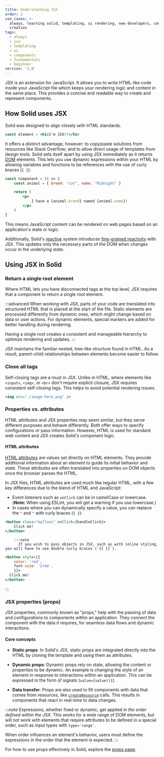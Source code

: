 ```yaml
---
title: Understanding JSX
order: 2
use_cases: >-
  always, learning solid, templating, ui rendering, new developers, component
  creation
tags:
  - always
  - jsx
  - templating
  - ui
  - components
  - fundamentals
  - beginner
version: '1.0'
---
```


JSX is an extension for JavaScript.
It allows you to write HTML-like code inside your JavaScript file which keeps your rendering logic and content in the same place.
This provides a concise and readable way to create and represent components.

## How Solid uses JSX

Solid was designed to align closely with HTML standards.

```jsx
const element = <h1>I'm JSX!!</h1>
```

It offers a distinct advantage, however: to copy/paste solutions from resources like Stack Overflow; and to allow direct usage of templates from design tools.
Solid sets itself apart by using JSX immediately as it returns [DOM](https://developer.mozilla.org/en-US/docs/Web/API/Document_Object_Model/Introduction) elements.
This lets you use dynamic expressions within your HTML by allowing variables and functions to be references with the use of curly braces (`{ }`):

```jsx
const Component = () => {
	const animal = { breed: "cat", name: "Midnight" }

	return (
		<p>
			I have a {animal.breed} named {animal.name}!
		</p>
	)
}
```

This means JavaScript content can be rendered on web pages based on an application's state or logic.

Additionally, Solid's [reactive](/concepts/intro-to-reactivity) system introduces [fine-grained reactivity](/advanced-concepts/fine-grained-reactivity) with JSX.
This updates only the necessary parts of the DOM when changes occur in the underlying state.

## Using JSX in Solid

### Return a single root element

Where HTML lets you have disconnected tags at the top level, JSX requires that a component to return a single root element.

:::advanced
When working with JSX, parts of your code are translated into structured HTML that is placed at the start of the file.
Static elements are processed differently from dynamic ones, which might change based on data or user actions.
For dynamic elements, special markers are added for better handling during rendering.

Having a single root creates a consistent and manageable hierarchy to optimize rendering and updates.
:::

JSX maintains the familiar nested, tree-like structure found in HTML.
As a result, parent-child relationships between elements become easier to follow.

### Close all tags

Self-closing tags are a must in JSX.
Unlike in HTML, where elements like `<input>`, `<img>`, or `<br>` don't require explicit closure, JSX requires consistent self-closing tags.
This helps to avoid potential rendering issues.

```jsx
<img src="./image-here.png" />
```

### Properties vs. attributes

HTML attributes and JSX properties may seem similar, but they serve different purposes and behave differently.
Both offer ways to specify configurations or pass information.
However, HTML is used for standard web content and JSX creates Solid's component logic.

#### HTML attributes

[HTML attributes](https://developer.mozilla.org/en-US/docs/Web/HTML/Attributes) are values set directly on HTML elements.
They provide additional information about an element to guide its initial behavior and state.
These attributes are often translated into properties on DOM objects once the browser parses the HTML.

In JSX files, HTML attributes are used much like regular HTML, with a few key differences due to the blend of HTML and JavaScript:

- Event listeners such as `onClick` can be in camelCase or lowercase.
  (**Note:** When using ESLint, you will get a warning if you use lowercase.)
- In cases where you can dynamically specify a value, you can replace the `"` and `"` with curly braces (`{ }`):

```jsx
<button class="myClass" onClick={handleClick}>
	Click me!
</button>
```

    	:::note
    	  If you wish to pass objects in JSX, such as with inline styling, you will have to use double curly braces (`{{ }}`).

```jsx
<button style={{
	color: 'red',
	font-size: '2rem',
	}}>
  Click me!
</button>
```
:::

### JSX properties (props)

JSX properties, commonly known as "props," help with the passing of data and configurations to components within an application.
They connect the component with the data it requires, for seamless data flows and dynamic interactions.

#### Core concepts

- **Static props**:
  In Solid's JSX, static props are integrated directly into the HTML by cloning the template and using them as attributes.

 - **Dynamic props**:
 Dynamic props rely on state, allowing the content or properties to be dynamic.
 An example is changing the style of an element in response to interactions within an application.
 This can be expressed in the form of signals (`value={value()}`).

- **Data transfer**:
  Props are also used to fill components with data that comes from resources, like [`createResource`](/reference/basic-reactivity/create-resource) calls.
  This results in components that react in real-time to data changes.

:::note
Expressions, whether fixed or dynamic, get applied *in the order defined within the JSX*.
This works for a wide range of DOM elements, but will not work with elements that require attributes to be defined in a special order, such as input types with `type='range'`.

When order influences an element's behavior, users must define the expressions in the order that the element is expected.
:::

For how to use props effectively in Solid, explore the [props page](/concepts/components/props).
